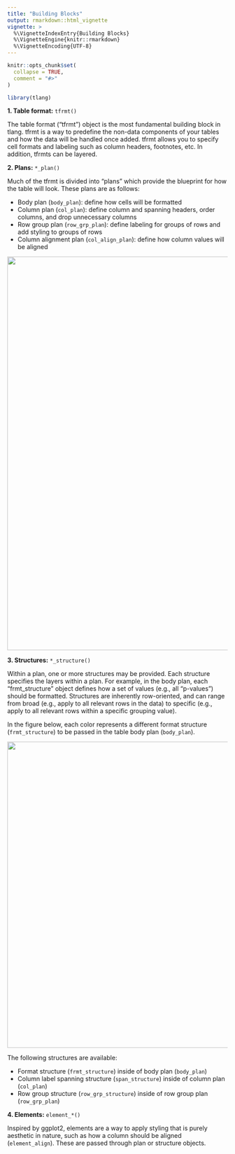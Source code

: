 ```yaml
---
title: "Building Blocks"
output: rmarkdown::html_vignette
vignette: >
  %\VignetteIndexEntry{Building Blocks}
  %\VignetteEngine{knitr::rmarkdown}
  %\VignetteEncoding{UTF-8}
---
```


```r
knitr::opts_chunk$set(
  collapse = TRUE,
  comment = "#>"
)
```

```r
library(tlang)
```

**1. Table format:** `tfrmt()`

The table format ("tfrmt") object is the most fundamental building block in tlang. tfrmt is a way to predefine the non-data components of your tables and how the data will be handled once added. tfrmt allows you to specify cell formats and labeling such as column headers, footnotes, etc. In addition, tfrmts can be layered. 

**2. Plans:** `*_plan()`

Much of the tfrmt is divided into "plans" which provide the blueprint for how the table will look. These plans are as follows:

- Body plan (`body_plan`): define how cells will be formatted
- Column plan (`col_plan`): define column and spanning headers, order columns, and drop unnecessary columns
- Row group plan (`row_grp_plan`): define labeling for groups of rows and add styling to groups of rows
- Column alignment plan (`col_align_plan`): define how column values will be aligned 
 
<p align="center"><img src="table_plans.png" width="900px"></p>

**3. Structures:** `*_structure()`

Within a plan, one or more structures may be provided. Each structure specifies the layers within a plan. For example, in the body plan, each "frmt_structure" object defines how a set of values (e.g., all "p-values") should be formatted. Structures are inherently row-oriented, and can range from broad (e.g., apply to all relevant rows in the data) to specific (e.g., apply to all relevant rows within a specific grouping value).

In the figure below, each color represents a different format structure (`frmt_structure`) to be passed in the table body plan (`body_plan`).

<p align="center"><img src="structure_objects.png" width="700px"></p>

The following structures are available:

- Format structure (`frmt_structure`) inside of body plan (`body_plan`)
- Column label spanning structure (`span_structure`) inside of column plan (`col_plan`)
- Row group structure (`row_grp_structure`) inside of row group plan (`row_grp_plan`)


**4. Elements:** `element_*()`

Inspired by ggplot2, elements are a way to apply styling that is purely aesthetic in nature, such as how a column should be aligned (`element_align`). These are passed through plan or structure objects. 

